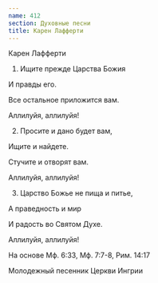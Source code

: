 ```yaml
---
name: 412
section: Духовные песни
title: Карен Лафферти
---
```

Карен Лафферти


1. Ищите прежде Царства Божия

И правды его.

Все остальное приложится вам.

Аллилуйя, аллилуйя!


2. Просите и дано будет вам,

Ищите и найдете.

Стучите и отворят вам.

Аллилуйя, аллилуйя!


3. Царство Божье не пища и питье,

А праведность и мир

И радость во Святом Духе.

Аллилуйя, аллилуйя!


На основе Мф. 6:33, Мф. 7:7-8, Рим. 14:17

Молодежный песенник Церкви Ингрии